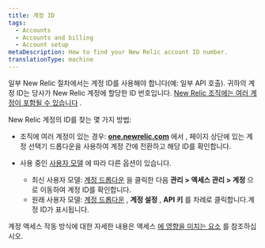 ```yaml
---
title: 계정 ID
tags:
  - Accounts
  - Accounts and billing
  - Account setup
metaDescription: How to find your New Relic account ID number.
translationType: machine
---
```


일부 New Relic 절차에서는 계정 ID를 사용해야 합니다(예: 일부 API 호출). 귀하의 계정 ID는 당사가 New Relic 계정에 할당한 ID 번호입니다. [New Relic 조직에는 여러 계정이 포함될 수 있습니다](/docs/accounts/accounts-billing/account-structure/new-relic-account-structure) .

New Relic 계정의 ID를 찾는 몇 가지 방법:

* 조직에 여러 계정이 있는 경우: **[one.newrelic.com](https://one.newrelic.com)** 에서 , 페이지 상단에 있는 계정 선택기 드롭다운을 사용하여 계정 간에 전환하고 해당 ID를 확인합니다.

* 사용 중인 [사용자 모델](/docs/accounts/original-accounts-billing/original-product-based-pricing/overview-user-models) 에 따라 다른 옵션이 있습니다.

  * 최신 사용자 모델: [계정 드롭다운](/docs/using-new-relic/welcome-new-relic/get-started/glossary#account-dropdown) 을 클릭한 다음 **관리 > 액세스 관리 > 계정** 으로 이동하여 계정 ID를 확인합니다.
  * 원래 사용자 모델: [계정 드롭다운](/docs/using-new-relic/welcome-new-relic/get-started/glossary#account-dropdown) , **계정 설정** , **API 키** 를 차례로 클릭합니다.계정 ID가 표시됩니다.

계정 액세스 작동 방식에 대한 자세한 내용은 액세스 [에 영향을 미치는 요소](/docs/accounts/accounts-billing/account-structure/factors-affecting-access-features-data) 를 참조하십시오.